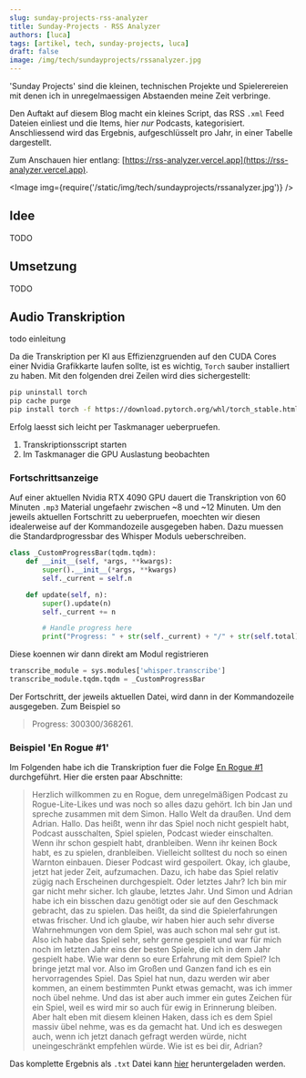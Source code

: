 ```yaml
---
slug: sunday-projects-rss-analyzer
title: Sunday-Projects - RSS Analyzer
authors: [luca]
tags: [artikel, tech, sunday-projects, luca]
draft: false
image: /img/tech/sundayprojects/rssanalyzer.jpg
---
```


[//]: # (Image Preset in Adobe Exress)
[//]: # (https://new.express.adobe.com/id/urn:aaid:sc:EU:eead633a-e9c5-4e72-829b-33fb8bb0e5a2?category=search)



'Sunday Projects' sind die kleinen, technischen Projekte und Spielerereien mit denen ich in unregelmaessigen Abstaenden meine Zeit verbringe.

Den Auftakt auf diesem Blog macht ein kleines Script, das RSS `.xml` Feed Dateien einliest und die Items, hier *nur* Podcasts, kategorisiert.
Anschliessend wird das Ergebnis, aufgeschlüsselt pro Jahr, in einer Tabelle dargestellt.

Zum Anschauen hier entlang: [https://rss-analyzer.vercel.app](https://rss-analyzer.vercel.app).

<Image img={require('/static/img/tech/sundayprojects/rssanalyzer.jpg')} />

<!--truncate-->

## Idee

TODO

## Umsetzung

TODO

## Audio Transkription

todo einleitung

Da die Transkription per KI aus Effizienzgruenden auf den CUDA Cores einer Nvidia Grafikkarte laufen sollte, ist es wichtig, `Torch` sauber installiert zu haben.
Mit den folgenden drei Zeilen wird dies sichergestellt:

```bash
pip uninstall torch
pip cache purge
pip install torch -f https://download.pytorch.org/whl/torch_stable.html
```

Erfolg laesst sich leicht per Taskmanager ueberpruefen.

1. Transkriptionsscript starten
2. Im Taskmanager die GPU Auslastung beobachten

### Fortschrittsanzeige

Auf einer aktuellen Nvidia RTX 4090 GPU dauert die Transkription von 60 Minuten `.mp3` Material ungefaehr zwischen ~8 und ~12 Minuten.
Um den jeweils aktuellen Fortschritt zu ueberpruefen, moechten wir diesen idealerweise auf der Kommandozeile ausgegeben haben.
Dazu muessen die Standardprogressbar des Whisper Moduls ueberschreiben.

```python
class _CustomProgressBar(tqdm.tqdm):
    def __init__(self, *args, **kwargs):
        super().__init__(*args, **kwargs)
        self._current = self.n

    def update(self, n):
        super().update(n)
        self._current += n

        # Handle progress here
        print("Progress: " + str(self._current) + "/" + str(self.total))
```

Diese koennen wir dann direkt am Modul registrieren

```python
transcribe_module = sys.modules['whisper.transcribe']
transcribe_module.tqdm.tqdm = _CustomProgressBar
```

Der Fortschritt, der jeweils aktuellen Datei, wird dann in der Kommandozeile ausgegeben. Zum Beispiel so
> Progress: 300300/368261.

### Beispiel 'En Rogue #1'

Im Folgenden habe ich die Transkription fuer die Folge [En Rogue #1](https://m10z.de/en-rogue-1) durchgeführt.
Hier die ersten paar Abschnitte:

> Herzlich willkommen zu en Rogue, dem unregelmäßigen Podcast zu Rogue-Lite-Likes und was noch so alles dazu gehört. Ich bin Jan und spreche zusammen mit dem Simon. Hallo Welt da draußen. Und dem Adrian. Hallo. Das heißt, wenn ihr das Spiel noch nicht gespielt habt, Podcast ausschalten, Spiel spielen, Podcast wieder einschalten. Wenn ihr schon gespielt habt, dranbleiben. Wenn ihr keinen Bock habt, es zu spielen, dranbleiben. Vielleicht solltest du noch so einen Warnton einbauen. Dieser Podcast wird gespoilert. Okay, ich glaube, jetzt hat jeder Zeit, aufzumachen. Dazu, ich habe das Spiel relativ zügig nach Erscheinen durchgespielt. Oder letztes Jahr? Ich bin mir gar nicht mehr sicher. Ich glaube, letztes Jahr. Und Simon und Adrian habe ich ein bisschen dazu genötigt oder sie auf den Geschmack gebracht, das zu spielen. Das heißt, da sind die Spielerfahrungen etwas frischer. Und ich glaube, wir haben hier auch sehr diverse Wahrnehmungen von dem Spiel, was auch schon mal sehr gut ist. Also ich habe das Spiel sehr, sehr gerne gespielt und war für mich noch im letzten Jahr eins der besten Spiele, die ich in dem Jahr gespielt habe. Wie war denn so eure Erfahrung mit dem Spiel? Ich bringe jetzt mal vor. Also im Großen und Ganzen fand ich es ein hervorragendes Spiel. Das Spiel hat nun, dazu werden wir aber kommen, an einem bestimmten Punkt etwas gemacht, was ich immer noch übel nehme. Und das ist aber auch immer ein gutes Zeichen für ein Spiel, weil es wird mir so auch für ewig in Erinnerung bleiben. Aber halt eben mit diesem kleinen Haken, dass ich es dem Spiel massiv übel nehme, was es da gemacht hat. Und ich es deswegen auch, wenn ich jetzt danach gefragt werden würde, nicht uneingeschränkt empfehlen würde. Wie ist es bei dir, Adrian?

Das komplette Ergebnis als `.txt` Datei kann [hier](/files/enrogue.txt "download") heruntergeladen werden.
